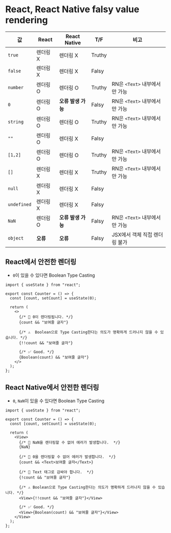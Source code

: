 # React, React Native falsy value rendering

| 값              | React         | React Native  | T/F          | 비고                                              |
|----------------|----------------|--------------|--------------|--------------------------------------------------|
| `true`         | 렌더링 X        | 렌더링 X        | Truthy       |                                                 |
| `false`        | 렌더링 X        | 렌더링 X        | Falsy        |                                                 |
| `number`       | 렌더링 O        | 렌더링 O        | Truthy       | RN은 `<Text>` 내부에서만 가능                        |
| `0`            | 렌더링 O        | **오류 발생 가능**| Falsy        | RN은 `<Text>` 내부에서만 가능                        |
| `string`       | 렌더링 O        | 렌더링 O        | Truthy       | RN은 `<Text>` 내부에서만 가능                        |
| `""`           | 렌더링 O        | 렌더링 X        | Falsy        |                                                  |
| `[1,2]`        | 렌더링 O        | 렌더링 O        | Truthy       | RN은 `<Text>` 내부에서만 가능                        |
| `[]`           | 렌더링 X        | 렌더링 X        | Truthy       | RN은 `<Text>` 내부에서만 가능                        |
| `null`         | 렌더링 X        | 렌더링 X        | Falsy        |                                                  |
| `undefined`    | 렌더링 X        | 렌더링 X        | Falsy        |                                                  |
| `NaN`          | 렌더링 O        | **오류 발생 가능**| Falsy        | RN은 `<Text>` 내부에서만 가능                        |
| `object`       | **오류**        | **오류**       | Falsy        | JSX에서 객체 직접 렌더링 불가                          |

## React에서 안전한 렌더링

- `0`이 있을 수 있다면 Boolean Type Casting
```tsx
import { useState } from "react";

export const Counter = () => {
  const [count, setCount] = useState(0);

  return (
    <>
      {/* 🚫 0이 렌더링됩니다. */}
      {count && "보여줄 글자"}

      {/* ⚠️  Boolean으로 Type Casting한다는 의도가 명확하게 드러나지 않을 수 있습니다. */}
      {!!count && "보여줄 글자"}

      {/* ✅ Good. */}
      {Boolean(count) && "보여줄 글자"}
    </>
  );
};
```

## React Native에서 안전한 렌더링

- `0`, `NaN`이 있을 수 있다면 Boolean Type Casting
```tsx
import { useState } from "react";

export const Counter = () => {
  const [count, setCount] = useState(0);

  return (
    <View>
      {/* 🚫 NaN을 렌더링할 수 없어 에러가 발생합니다.  */}
      {NaN}

      {/* 🚫 0을 렌더링할 수 없어 에러가 발생합니다.  */}
      {count && <Text>보여줄 글자</Text>}

      {/* 🚫 Text 태그로 감싸야 합니다.  */}
      {!count && "보여줄 글자"}

      {/* ⚠️ Boolean으로 Type Casting한다는 의도가 명확하게 드러나지 않을 수 있습니다. */}
      <View>{!!count && "보여줄 글자"}</View>

      {/* ✅ Good. */}
      <View>{Boolean(count) && "보여줄 글자"}</View>
    </View>
  );
};
```